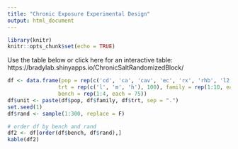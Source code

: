 ```yaml
---
title: "Chronic Exposure Experimental Design"
output: html_document
---
```

```r
library(knitr)
knitr::opts_chunk$set(echo = TRUE)
```

Use the table below or click here for an interactive table: https://bradylab.shinyapps.io/ChronicSaltRandomizedBlock/
```r
df <- data.frame(pop = rep(c('cd', 'ca', 'cav', 'ec', 'rx', 'rhb', 'l2', 'bs', 'kea', 'don'), 10, each = 3),
                trt = rep(c('l', 'm', 'h'), 100), family = rep(1:10, each = 30), 
                bench = rep(1:4, each = 75))
df$unit <- paste(df$pop, df$family, df$trt, sep = ".")
set.seed(1)
df$rand <- sample(1:300, replace = F)

# order df by bench and rand
df2 <- df[order(df$bench, df$rand),]
kable(df2)
```